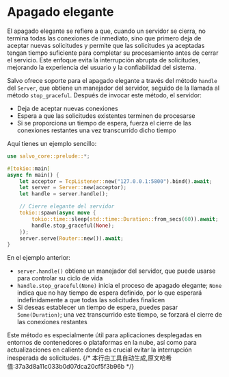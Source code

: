 # Apagado elegante

El apagado elegante se refiere a que, cuando un servidor se cierra, no termina todas las conexiones de inmediato, sino que primero deja de aceptar nuevas solicitudes y permite que las solicitudes ya aceptadas tengan tiempo suficiente para completar su procesamiento antes de cerrar el servicio. Este enfoque evita la interrupción abrupta de solicitudes, mejorando la experiencia del usuario y la confiabilidad del sistema.

Salvo ofrece soporte para el apagado elegante a través del método `handle` del `Server`, que obtiene un manejador del servidor, seguido de la llamada al método `stop_graceful`. Después de invocar este método, el servidor:

- Deja de aceptar nuevas conexiones
- Espera a que las solicitudes existentes terminen de procesarse
- Si se proporciona un tiempo de espera, fuerza el cierre de las conexiones restantes una vez transcurrido dicho tiempo

Aquí tienes un ejemplo sencillo:

```rust
use salvo_core::prelude::*;

#[tokio::main]
async fn main() {
    let acceptor = TcpListener::new("127.0.0.1:5800").bind().await;
    let server = Server::new(acceptor);
    let handle = server.handle();

    // Cierre elegante del servidor
    tokio::spawn(async move {
        tokio::time::sleep(std::time::Duration::from_secs(60)).await;
        handle.stop_graceful(None);
    });
    server.serve(Router::new()).await;
}
```

En el ejemplo anterior:

- `server.handle()` obtiene un manejador del servidor, que puede usarse para controlar su ciclo de vida
- `handle.stop_graceful(None)` inicia el proceso de apagado elegante; `None` indica que no hay tiempo de espera definido, por lo que esperará indefinidamente a que todas las solicitudes finalicen
- Si deseas establecer un tiempo de espera, puedes pasar `Some(Duration)`; una vez transcurrido este tiempo, se forzará el cierre de las conexiones restantes

Este método es especialmente útil para aplicaciones desplegadas en entornos de contenedores o plataformas en la nube, así como para actualizaciones en caliente donde es crucial evitar la interrupción inesperada de solicitudes.
{/* 本行由工具自动生成,原文哈希值:37a3d8a11c033b0d07dca20cf5f3b96b */}